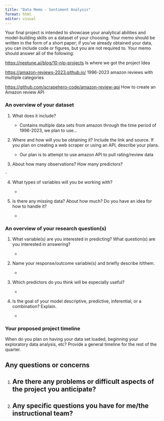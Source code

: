 ```yaml
---
title: "Data Memo - Sentiment Analysis"
format: html
editor: visual
---
```


Your final project is intended to showcase your analytical abilities and model-building skills on a dataset of your choosing. Your memo should be written in the form of a short paper; if you've already obtained your data, you can include code or figures, but you are not required to. Your memo should answer all of the following:

<https://neptune.ai/blog/10-nlp-projects> Is where we got the project Idea

<https://amazon-reviews-2023.github.io/> 1996-2023 amazon reviews with multiple categories

<https://github.com/scrapehero-code/amazon-review-api> How to create an Amazon review API

### **An overview of your dataset**

1.  What does it include?

    -   Contains multiple data sets from amazon through the time period of 1996-2023, we plan to use...

2.  Where and how will you be obtaining it? Include the link and source. If you plan on creating a web scraper or using an API, describe your plans.

    -   Our plan is to attempt to use amazon API to pull rating/review data

3.   About how many observations? How many predictors?

    -   

4.  What types of variables will you be working with?

    -   

5.  Is there any missing data? About how much? Do you have an idea for how to handle it?

    -   

### **An overview of your research question(s)**

1.  What variable(s) are you interested in predicting? What question(s) are you interested in answering?

    -   

2.  Name your response/outcome variable(s) and briefly describe it/them.

    -   

3.  Which predictors do you think will be especially useful?

    -   

4.  Is the goal of your model descriptive, predictive, inferential, or a combination? Explain.

    -   

### **Your proposed project timeline**

When do you plan on having your data set loaded, beginning your exploratory data analysis, etc? Provide a general timeline for the rest of the quarter.

## **Any questions or concerns**

1.  Are there any problems or difficult aspects of the project you anticipate?
    -   
2.  Any specific questions you have for me/the instructional team?
    -   
